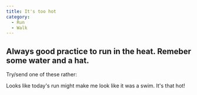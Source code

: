 ```yaml
---
title: It's too hot
category:
  - Run
  - Walk
---
```



## Always good practice to run in the heat. Remeber some water and a hat.

Try/send one of these rather:

<ShareLine>
  Looks like today's run might make me look like it was a swim. It's that hot!
</ShareLine>

